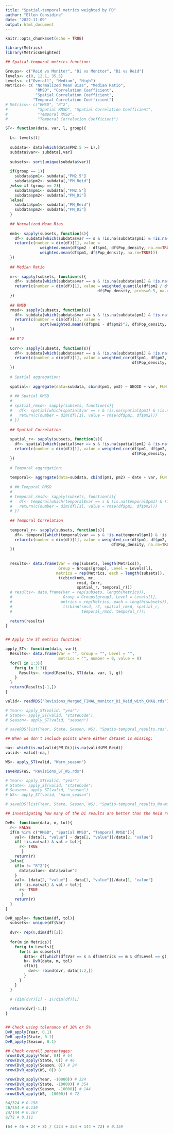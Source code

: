 ---
title: "Spatial-temporal metrics weighted by PD"
author: "Ellen Considine"
date: "2022-11-09"
output: html_document
---

```{r setup, include=FALSE}
knitr::opts_chunk$set(echo = TRUE)
```

```{r}
library(Metrics)
library(MetricsWeighted)

## Spatial-temporal metrics function:

Groups<- c("Reid vs Monitor", "Di vs Monitor", "Di vs Reid")
levels<- c(0, 12.1, 35.5)
Levels<- c("Overall", "Medium", "High")
Metrics<- c( "Normalized Mean Bias", "Median Ratio",
             "RMSD", "Correlation Coefficient",
             "Spatial Correlation Coefficient",
            "Temporal Correlation Coefficient")
# Metrics<- c("RMSD", "R^2",
#             "Spatial RMSD", "Spatial Correlation Coefficient",
#             "Temporal RMSD",
#             "Temporal Correlation Coefficient")

ST<- function(data, var, l, group){
  
  L<- levels[l]
  
  subdata<- data[which(data$PM2.5 >= L),]
  subdata$var<- subdata[,var]
  
  subsets<- sort(unique(subdata$var))
  
  if(group == 1){
    subdata$pm1<- subdata[,"PM2.5"]
    subdata$pm2<- subdata[,"PM_Reid"]
  }else if (group == 2){
    subdata$pm1<- subdata[,"PM2.5"]
    subdata$pm2<- subdata[,"PM_Di"]
  }else{
    subdata$pm1<- subdata[,"PM_Reid"]
    subdata$pm2<- subdata[,"PM_Di"]
  }
  
  ## Normalized Mean Bias
  
  nmb<- sapply(subsets, function(s){
    df<- subdata[which(subdata$var == s & !is.na(subdata$pm1) & !is.na(subdata$pm2)),]
    return(c(number = dim(df)[1], value = 
               weighted.mean(df$pm2 - df$pm1, df$Pop_density, na.rm=TRUE) /
               weighted.mean(df$pm1, df$Pop_density, na.rm=TRUE)))
  })
  
  ## Median Ratio
  
  mr<- sapply(subsets, function(s){
    df<- subdata[which(subdata$var == s & !is.na(subdata$pm1) & !is.na(subdata$pm2) & subdata$pm1 != 0),]
    return(c(number = dim(df)[1], value = weighted_quantile(df$pm2 / df$pm1,
                                        df$Pop_density, probs=0.5, na.rm=TRUE)))
  })
  
  ## RMSD
  rmsd<- sapply(subsets, function(s){
    df<- subdata[which(subdata$var == s & !is.na(subdata$pm1) & !is.na(subdata$pm2)),]
    return(c(number = dim(df)[1], value = 
               sqrt(weighted.mean((df$pm1 - df$pm2)^2, df$Pop_density, na.rm=TRUE))))
  })
  
  ## R^2
  
  Corr<- sapply(subsets, function(s){
    df<- subdata[which(subdata$var == s & !is.na(subdata$pm1) & !is.na(subdata$pm2)),]
    return(c(number = dim(df)[1], value = weighted_cor(df$pm1, df$pm2, 
                                                       df$Pop_density, na.rm=TRUE)))
  })
  
  # Spatial aggregation:
  
  spatial<- aggregate(data=subdata, cbind(pm1, pm2) ~ GEOID + var, FUN = mean)
  
  # ## Spatial RMSD
  # 
  # spatial_rmsd<- sapply(subsets, function(s){
  #   df<- spatial[which(spatial$var == s & !is.na(spatial$pm1) & !is.na(spatial$pm2)),]
  #   return(c(number = dim(df)[1], value = rmse(df$pm1, df$pm2)))
  # })
  
  ## Spatial Correlation
  
  spatial_r<- sapply(subsets, function(s){
    df<- spatial[which(spatial$var == s & !is.na(spatial$pm1) & !is.na(spatial$pm2)),]
    return(c(number = dim(df)[1], value = weighted_cor(df$pm1, df$pm2, 
                                                       df$Pop_density, na.rm=TRUE)))
  })
  
  # Temporal aggregation:
  
  temporal<- aggregate(data=subdata, cbind(pm1, pm2) ~ date + var, FUN = mean)
  
  # ## Temporal RMSD
  # 
  # temporal_rmsd<- sapply(subsets, function(s){
  #   df<- temporal[which(temporal$var == s & !is.na(temporal$pm1) & !is.na(temporal$pm2)),]
  #   return(c(number = dim(df)[1], value = rmse(df$pm1, df$pm2)))
  # })
  
  ## Temporal Correlation
  
  temporal_r<- sapply(subsets, function(s){
    df<- temporal[which(temporal$var == s & !is.na(temporal$pm1) & !is.na(temporal$pm2)),]
    return(c(number = dim(df)[1], value = weighted_cor(df$pm1, df$pm2,
                                              df$Pop_density, na.rm=TRUE)))
  })
  
  
  results<- data.frame(Var = rep(subsets, length(Metrics)),
                       Group = Groups[group], Level = Levels[l],
                      metrics = rep(Metrics, each = length(subsets)),
                       t(cbind(nmb, mr,
                               rmsd, Corr, 
                               spatial_r, temporal_r)))
  # results<- data.frame(Var = rep(subsets, length(Metrics)),
  #                      Group = Groups[group], Level = Levels[l],
  #                     metrics = rep(Metrics, each = length(subsets)),
  #                      t(cbind(rmsd, r2, spatial_rmsd, spatial_r, 
  #                              temporal_rmsd, temporal_r)))
  
  return(results)
}


## Apply the ST metrics function:

apply_ST<- function(data, var){
  Results<- data.frame(Var = "", Group = "", Level = "", 
                       metrics = "", number = 0, value = 0)
  for(l in 1:3){
    for(g in 1:3){
      Results<- rbind(Results, ST(data, var, l, g))
    }
  }
  return(Results[-1,])
}

valid<- readRDS("Revisions_Merged_FINAL_monitor_Di_Reid_with_CMAQ.rds")

# Year<- apply_ST(valid, "year")
# State<- apply_ST(valid, "stateCode")
# Season<- apply_ST(valid, "season")

# saveRDS(list(Year, State, Season, WS), "Spatio-temporal_results.rds")

## When we don't include points where either dataset is missing:

na<- which(is.na(valid$PM_Di)|is.na(valid$PM_Reid))
valid<- valid[-na,]

WS<- apply_ST(valid, "Warm_season")

saveRDS(WS, "Revisions_ST_WS.rds")

# Year<- apply_ST(valid, "year")
# State<- apply_ST(valid, "stateCode")
# Season<- apply_ST(valid, "season")
# WS<- apply_ST(valid, "Warm_season")

# saveRDS(list(Year, State, Season, WS), "Spatio-temporal_results_No-missing.rds")

```

```{r}

## Investigating how many of the Di results are better than the Reid results:

DvR<- function(data, m, tol){
  r<- FALSE
  if(m %in% c("RMSD", "Spatial RMSD", "Temporal RMSD")){
    val<- (data[1, "value"] - data[2, "value"])/data[2, "value"]
    if( !is.na(val) & val > tol){
      r<- TRUE
       }
    return(r)
  }else{
    if(m != "R^2"){
      data$value<- data$value^2
    }
    val<- (data[2, "value"] - data[1, "value"])/data[1, "value"]
    if( !is.na(val) & val > tol){
      r<- TRUE
       }
    return(r)
  }
}

DvR_apply<- function(df, tol){
  subsets<- unique(df$Var)
  
  dvr<- rep(0,dim(df)[2])
  
  for(m in Metrics){
    for(g in Levels){
      for(s in subsets){
        data<- df[which(df$Var == s & df$metrics == m & df$Level == g),]
        b<- DvR(data, m, tol)
        if(b){
          dvr<- rbind(dvr, data[1:2,])
        }
      }
    }
  }

  # (dim(dvr)[1] - 1)/dim(df)[1]
  
  return(dvr[-1,])
}


## Check using tolerance of 10% or 5%
DvR_apply(Year, 0.1)
DvR_apply(State, 0.1)
DvR_apply(Season, 0.1)

## Check overall percentages:
nrow(DvR_apply(Year, 0)) # 64
nrow(DvR_apply(State, 0)) # 46
nrow(DvR_apply(Season, 0)) # 24
nrow(DvR_apply(WS, 0)) 8

nrow(DvR_apply(Year, -10000)) # 324
nrow(DvR_apply(State, -10000)) # 354
nrow(DvR_apply(Season, -10000)) # 144
nrow(DvR_apply(WS, -10000)) # 72

64/324 # 0.198
46/354 # 0.130
24/144 # 0.167
8/72 # 0.111

(64 + 46 + 24 + 8) / (324 + 354 + 144 + 72) # 0.159

```



